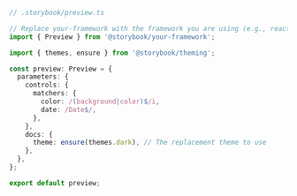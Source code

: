 ```ts
// .storybook/preview.ts

// Replace your-framework with the framework you are using (e.g., react, vue3)
import { Preview } from '@storybook/your-framework';

import { themes, ensure } from '@storybook/theming';

const preview: Preview = {
  parameters: {
    controls: {
      matchers: {
        color: /(background|color)$/i,
        date: /Date$/,
      },
    },
    docs: {
      theme: ensure(themes.dark), // The replacement theme to use
    },
  },
};

export default preview;
```
